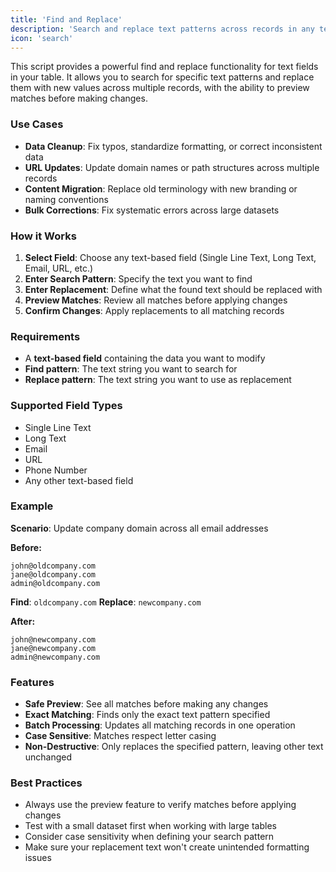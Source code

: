 ```yaml
---
title: 'Find and Replace'
description: 'Search and replace text patterns across records in any text-based field with preview and confirmation'
icon: 'search'
---
```


This script provides a powerful find and replace functionality for text fields in your table. It allows you to search for specific text patterns and replace them with new values across multiple records, with the ability to preview matches before making changes.

### Use Cases

- **Data Cleanup**: Fix typos, standardize formatting, or correct inconsistent data
- **URL Updates**: Update domain names or path structures across multiple records
- **Content Migration**: Replace old terminology with new branding or naming conventions
- **Bulk Corrections**: Fix systematic errors across large datasets

### How it Works

1. **Select Field**: Choose any text-based field (Single Line Text, Long Text, Email, URL, etc.)
2. **Enter Search Pattern**: Specify the text you want to find
3. **Enter Replacement**: Define what the found text should be replaced with
4. **Preview Matches**: Review all matches before applying changes
5. **Confirm Changes**: Apply replacements to all matching records

### Requirements

- A **text-based field** containing the data you want to modify
- **Find pattern**: The text string you want to search for
- **Replace pattern**: The text string you want to use as replacement

### Supported Field Types

- Single Line Text
- Long Text
- Email
- URL
- Phone Number
- Any other text-based field

### Example

**Scenario**: Update company domain across all email addresses

**Before:**
```
john@oldcompany.com
jane@oldcompany.com
admin@oldcompany.com
```

**Find**: `oldcompany.com`
**Replace**: `newcompany.com`

**After:**
```
john@newcompany.com
jane@newcompany.com
admin@newcompany.com
```

### Features

- **Safe Preview**: See all matches before making any changes
- **Exact Matching**: Finds only the exact text pattern specified
- **Batch Processing**: Updates all matching records in one operation
- **Case Sensitive**: Matches respect letter casing
- **Non-Destructive**: Only replaces the specified pattern, leaving other text unchanged

### Best Practices

- Always use the preview feature to verify matches before applying changes
- Test with a small dataset first when working with large tables
- Consider case sensitivity when defining your search pattern
- Make sure your replacement text won't create unintended formatting issues